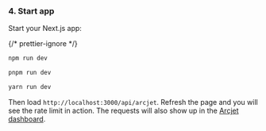 
### 4. Start app

Start your Next.js app:

{/* prettier-ignore */}
<SelectableContent client:load syncKey="packageManager">
<div slot="npm" slotIdx="1">

```sh
npm run dev
```

</div>
<div slot="pnpm" slotIdx="2">

```sh
pnpm run dev
```

</div>
<div slot="yarn" slotIdx="3">

```sh
yarn run dev
```

</div>
</SelectableContent>

Then load `http://localhost:3000/api/arcjet`. Refresh the page and you will see
the rate limit in action. The requests will also show up in the [Arcjet
dashboard](https://app.arcjet.com).
